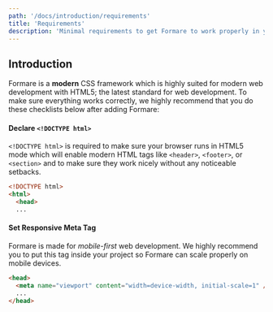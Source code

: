 ```yaml
---
path: '/docs/introduction/requirements'
title: 'Requirements'
description: 'Minimal requirements to get Formare to work properly in your project'
---
```


## Introduction

Formare is a **modern** CSS framework which is highly suited for modern web development with HTML5; the
latest standard for web development. To make sure everything works correctly, we highly recommend that
you do these checklists below after adding Formare:

#### Declare `<!DOCTYPE html>`

`<!DOCTYPE html>` is required to make sure your browser runs in HTML5 mode which will enable modern HTML
tags like `<header>`, `<footer>`, or `<section>` and to make sure they work nicely without any noticeable setbacks.

<!-- prettier-ignore -->
```html
<!DOCTYPE html> 
<html>
  <head>
  ...
```

#### Set Responsive Meta Tag

Formare is made for _mobile-first_ web development. We highly recommend you to put this tag inside your project
so Formare can scale properly on mobile devices.

<!-- prettier-ignore -->
```html
<head>
  <meta name="viewport" content="width=device-width, initial-scale=1" />
  ...
</head>
```
